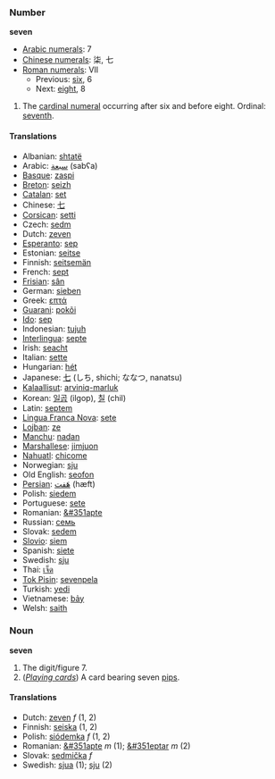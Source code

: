 === Number ===
'''seven'''

*[[w:Arabic Numerals|Arabic numerals]]: 7
*[[w:Chinese numerals|Chinese numerals]]: 柒, 七
*[[w:Roman numerals|Roman numerals]]: VII
**Previous: [[six]], 6
**Next: [[eight]], 8

# The [[cardinal numeral]] occurring after six and before eight. Ordinal: [[seventh]].

==== Translations ====
*Albanian: [[shtatë]]
*Arabic: [[سبعة]] (sabʕa)
*[[Basque]]: [[zaspi]]
*[[Breton]]: [[seizh]]
*[[Catalan]]: [[set]]
*Chinese: [[七]]
*[[Corsican]]: [[setti]]
*Czech: [[sedm]]
*Dutch: [[zeven]]
*[[Esperanto]]: [[sep]]
*Estonian: [[seitse]]
*Finnish: [[seitsemän]]
*French: [[sept]]
*[[Frisian]]: [[sân]]
*German: [[sieben]]
*Greek: [[επτά]]
*[[Guarani]]: [[pokõi]]
*[[Ido]]: [[sep]]
*Indonesian: [[tujuh]]
*[[Interlingua]]: [[septe]]
*Irish: [[seacht]]
*Italian: [[sette]]
*Hungarian: [[hét]]
*Japanese: [[七]] (しち, shichi; ななつ, nanatsu)
*[[Kalaallisut]]: [[arviniq-marluk]]
*Korean: [[일곱]] (ilgop), [[칠]] (chil)
*Latin: [[septem]]
*[[Lingua Franca Nova]]: [[sete]]
*[[Lojban]]: [[ze]]
*[[Manchu]]: [[nadan]]
*[[Marshallese]]: [[jimjuon]]
*[[Nahuatl]]: [[chicome]]
*Norwegian: [[sju]]
*Old English: [[seofon]]
*[[Persian]]: [[هَفت]] (hæft)
*Polish: [[siedem]]
*Portuguese: [[sete]]
*Romanian: [[&#351apte]]
*Russian: [[семь]]
*Slovak: [[sedem#Slovak|sedem]]
*[[Slovio]]: [[siem]]
*Spanish: [[siete]]
*Swedish: [[sju]]
*Thai: [[เจ็ด]]
*[[Tok Pisin]]: [[sevenpela]]
*Turkish: [[yedi]]
*Vietnamese: [[bảy]]
*Welsh: [[saith]]

=== Noun ===
'''seven'''

# The digit/figure 7.
# (''[[playing_cards|Playing cards]]'') A card bearing seven [[pip]]s.

==== Translations ====
*Dutch: [[zeven]] ''f'' (1, 2)
*Finnish: [[seiska]] (1, 2)
*Polish: [[siódemka]] ''f'' (1, 2)
*Romanian: [[&#351apte]] ''m'' (1); [[&#351eptar]] ''m'' (2)
*Slovak: [[sedmička#Slovak|sedmička]] ''f''
*Swedish: [[sjua]] (1); [[sju]] (2)